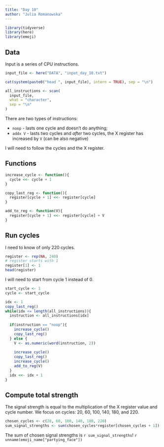 ```yaml
---
title: "Day 10"
author: "Julia Romanowska"
---
```


```r
library(tidyverse)
library(here)
library(emoji)
```

## Data

Input is a series of CPU instructions.

```r
input_file <- here("DATA", "input_day_10.txt")

cat(system(paste0("head ", input_file), intern = TRUE), sep = "\n")

all_instructions <- scan(
  input_file,
  what = "character",
  sep = "\n"
)
```

There are two types of instructions:

- `noop` - lasts one cycle and doesn't do anything;
- `addx V` - lasts two cycles and _after_ two cycles, the X register has 
increased by `V` (can be also negative)

I will need to follow the cycles and the X register.

## Functions

```r
increase_cycle <- function(){
  cycle <<- cycle + 1
}

copy_last_reg <- function(){
  register[cycle + 1] <<- register[cycle]
}

add_to_reg <- function(V){
  register[cycle + 1] <<- register[cycle] + V
}
```

## Run cycles

I need to know of only 220 cycles.

```r
register <- rep(NA, 240)
# register starts with 1
register[1] <- 1
head(register)
```

I will need to start from cycle 1 instead of 0.

```r
start_cycle <- 1
cycle <- start_cycle

idx <- 1
copy_last_reg()
while(idx <= length(all_instructions)){
  instruction <- all_instructions[idx]
  
  if(instruction == "noop"){
    increase_cycle()
    copy_last_reg()
  } else {
    V <- as.numeric(word(instruction, 2))
    
    increase_cycle()
    copy_last_reg()
    increase_cycle()
    add_to_reg(V)
  }
  idx <<- idx + 1
}
```

## Compute total strength

The signal strength is equal to the multiplication of the X register value and
cycle number. We focus on cycles: 20, 60, 100, 140, 180, and 220.

```r
chosen_cycles <- c(20, 60, 100, 140, 180, 220)
sum_signal_strengths <- sum(chosen_cycles*register[chosen_cycles + 1])
```

::: {.card .border-success .mb-3}
::: {.card-text}
The sum of chosen signal strengths is `r sum_signal_strengths`! `r unname(emoji_name["partying_face"])`
:::
:::
